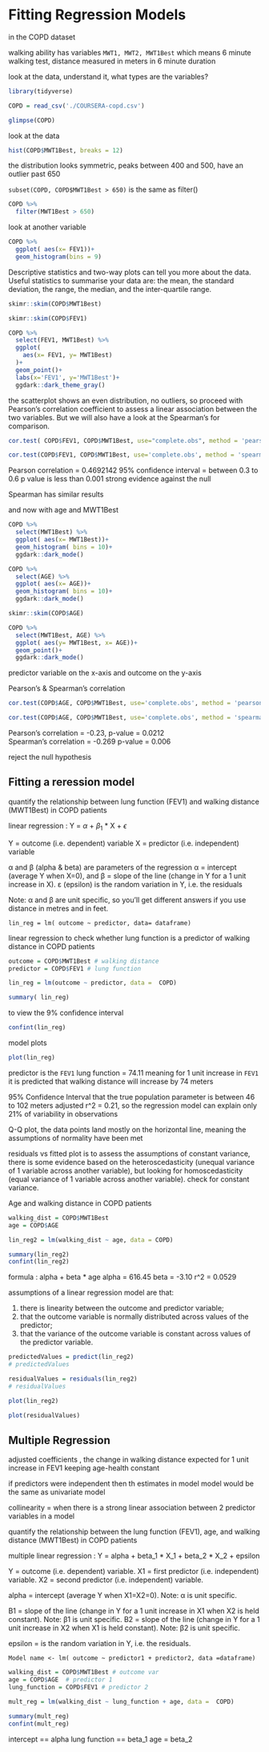 

# Fitting Regression Models

in the COPD dataset

walking ability has variables `MWT1, MWT2, MWT1Best` which means 6 minute walking test, distance measured in meters in 6 minute duration

look at the data, understand it, what types are the variables?

```r
library(tidyverse)

COPD = read_csv('./COURSERA-copd.csv')

glimpse(COPD)
```

look at the data

```r
hist(COPD$MWT1Best, breaks = 12)
```

the distribution looks symmetric, peaks between 400 and 500, have an outlier past 650


`subset(COPD, COPD$MWT1Best > 650)` is the same as filter()

```r
COPD %>% 
  filter(MWT1Best > 650)
```


look at another variable

```r
COPD %>% 
  ggplot( aes(x= FEV1))+
  geom_histogram(bins = 9)
```


Descriptive statistics and two-way plots can tell you more about the data. Useful statistics to summarise your data are: the mean, the standard deviation, the range, the median, and the inter-quartile range.

```r

skimr::skim(COPD$MWT1Best)
```


```r
skimr::skim(COPD$FEV1)
```


```r
COPD %>% 
  select(FEV1, MWT1Best) %>% 
  ggplot(
    aes(x= FEV1, y= MWT1Best)
  )+
  geom_point()+
  labs(x='FEV1', y='MWT1Best')+
  ggdark::dark_theme_gray()
```
the scatterplot shows an even distribution, no outliers, so proceed with Pearson's correlation coefficient to assess a linear association between the two variables. But we will also have a look at the Spearman’s for comparison. 

```r
cor.test( COPD$FEV1, COPD$MWT1Best, use="complete.obs", method = 'pearson')
```

```r
cor.test(COPD$FEV1, COPD$MWT1Best, use='complete.obs', method = 'spearman')
```


Pearson correlation = 0.4692142 
        95% confidence interval =  between 0.3 to 0.6
        p value is less than 0.001
       strong evidence against the null 
        
        
Spearman has similar results








and now with age and MWT1Best

```r
COPD %>% 
  select(MWT1Best) %>% 
  ggplot( aes(x= MWT1Best))+
  geom_histogram( bins = 10)+
  ggdark::dark_mode()
```


```r
COPD %>% 
  select(AGE) %>% 
  ggplot( aes(x= AGE))+
  geom_histogram( bins = 10)+
  ggdark::dark_mode()
```

```r
skimr::skim(COPD$AGE)

```


```r
COPD %>% 
  select(MWT1Best, AGE) %>% 
  ggplot( aes(y= MWT1Best, x= AGE))+
  geom_point()+
  ggdark::dark_mode()
```

predictor variable on the x-axis and outcome on the y-axis


Pearson's & Spearman's correlation
```r
cor.test(COPD$AGE, COPD$MWT1Best, use='complete.obs', method = 'pearson')

cor.test(COPD$AGE, COPD$MWT1Best, use='complete.obs', method = 'spearman')
```

Pearson's correlation = -0.23,    p-value = 0.0212   
Spearman's correlation = -0.269   p-value = 0.006

reject the null hypothesis




## Fitting a reression model

quantify the relationship between lung function (FEV1) and walking distance (MWT1Best) in COPD patients

linear regression : Y = $\alpha$ + $\beta_1$ * X + $\epsilon$

Y = outcome (i.e. dependent) variable 
X = predictor (i.e. independent) variable 

α and β (alpha & beta) are parameters of the regression
α = intercept (average Y when X=0), and 
β = slope of the line (change in Y for a 1 unit increase in X). 
ε (epsilon) is the random variation in Y, i.e. the residuals 

Note: α and β are unit specific, so you’ll get different answers if you use distance in metres and in feet. 


`lin_reg = lm( outcome ~ predictor, data= dataframe)`


linear regression to check whether lung function is a predictor of walking distance in COPD patients

```r
outcome = COPD$MWT1Best # walking distance
predictor = COPD$FEV1 # lung function

lin_reg = lm(outcome ~ predictor, data =  COPD)

summary( lin_reg)
```


to view the 9% confidence interval

```r
confint(lin_reg)
```
 
model plots

```r
plot(lin_reg)
```


predictor is the `FEV1` lung function = 74.11
meaning for 1 unit increase in `FEV1` it is predicted that walking distance will increase by 74 meters

95% Confidence Interval that the true population parameter is between 46 to 102 meters
adjusted r^2 = 0.21, so the regression model can explain only 21% of variability in observations

Q-Q plot, the data points land mostly on the horizontal line, meaning the assumptions of normality have been met

residuals vs fitted plot is to assess the assumptions of constant variance, there is some evidence based on the heteroscedasticity (unequal variance of 1 variable across another variable), but looking for homoscedasticity (equal variance of 1 variable across another variable). check for constant variance.





Age and walking distance in COPD patients

```r
walking_dist = COPD$MWT1Best
age = COPD$AGE

lin_reg2 = lm(walking_dist ~ age, data = COPD)

summary(lin_reg2)
confint(lin_reg2)
```

formula : alpha + beta * age
alpha = 616.45
beta = -3.10
r^2 = 0.0529


assumptions of a linear regression model are that: 

  (1) there is linearity between the outcome and predictor variable; 
  (2) that the outcome variable is normally distributed across values of the predictor; 
  (3) that the variance of the outcome variable is constant across values of the predictor variable. 
  
```r
predictedValues = predict(lin_reg2)
# predictedValues

residualValues = residuals(lin_reg2)
# residualValues

plot(lin_reg2)
```


```r
plot(residualValues)
```








## Multiple Regression

adjusted coefficients , the change in walking distance expected for 1 unit increase in FEV1 keeping age-health constant

if predictors were independent then th estimates in model model would be the same as univariate model


collinearity = when there is a strong linear association between 2 predictor variables in a model



quantify the relationship between the lung function (FEV1), age, and walking distance (MWT1Best) in COPD patients


multiple linear regression : Y = alpha + beta_1 * X_1 + beta_2 * X_2 + epsilon


Y = outcome (i.e. dependent) variable. 
X1 = first predictor (i.e. independent) variable. 
X2 = second predictor (i.e. independent) variable. 

alpha = intercept (average Y when X1=X2=0). Note: α is unit specific. 

B1 = slope of the line (change in Y for a 1 unit increase in X1 when X2 is held constant). Note: β1 is unit specific. 
Β2 = slope of the line (change in Y for a 1 unit increase in X2 when X1 is held constant). Note: β2 is unit specific. 

epsilon = is the random variation in Y, i.e. the residuals. 


`Model name <- lm( outcome ~ predictor1 + predictor2, data =dataframe)`


```r
walking_dist = COPD$MWT1Best # outcome var
age = COPD$AGE  # predictor 1
lung_function = COPD$FEV1 # predictor 2

mult_reg = lm(walking_dist ~ lung_function + age, data =  COPD)

summary(mult_reg)
confint(mult_reg)
```

intercept == alpha
lung function == beta_1
age = beta_2


























